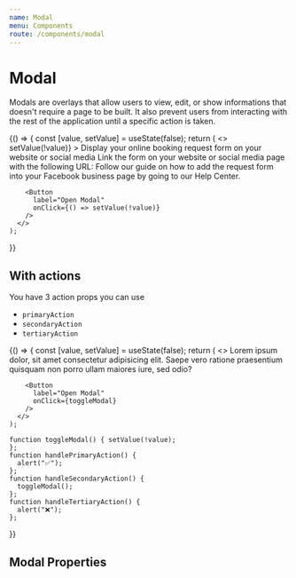 ```yaml
---
name: Modal
menu: Components
route: /components/modal
---
```



# Modal

<ComponentStatus stage="pre" responsive="no" accessible="no" />

Modals are overlays that allow users to view, edit, or show informations that
doesn't require a page to be built. It also prevent users from interacting with
the rest of the application until a specific action is taken.

<Playground>
  {() => {
    const [value, setValue] = useState(false);
    return (
      <>
        <Modal
          title="Share and Embed"
          open={value}
          onRequestClose={() => setValue(!value)}
        >
          <Content padded={true}>
            <Text>
              Display your online booking request form on your website or social media
            </Text>
          </Content>
          <Tabs>
            <Tab label="Share Link">
              <Text>
                  Link the form on your website or social media page with the following URL:
              </Text>
            </Tab>
            <Tab label="Add to Facebook">
              <Text>
                Follow our guide on how to add the request form into your Facebook business page by going to our Help Center.
              </Text>
            </Tab>
          </Tabs>
        </Modal>

        <Button
          label="Open Modal"
          onClick={() => setValue(!value)}
        />
      </>
    );

}}

</Playground>

## With actions

You have 3 action props you can use

- `primaryAction`
- `secondaryAction`
- `tertiaryAction`

<Playground>
  {() => {
    const [value, setValue] = useState(false);
    return (
      <>
        <Modal
          title="Hold the phone!"
          open={value}
          primaryAction={{ label: "Submit", onClick: handlePrimaryAction }}
          secondaryAction={{ label: "Cancel", onClick: handleSecondaryAction }}
          tertiaryAction={{ label: "Delete", onClick: handleTertiaryAction }}
          onRequestClose={toggleModal}
        >
          <Content>
            <Text>
              Lorem ipsum dolor, sit amet consectetur adipisicing elit. Saepe vero ratione praesentium quisquam non porro ullam maiores iure, sed odio?
            </Text>
          </Content>
        </Modal>

        <Button
          label="Open Modal"
          onClick={toggleModal}
        />
      </>
    );

    function toggleModal() { setValue(!value);
    };
    function handlePrimaryAction() {
      alert("✅");
    };
    function handleSecondaryAction() {
      toggleModal();
    };
    function handleTertiaryAction() {
      alert("❌");
    };

}}

</Playground>

## Modal Properties

<Props of={Modal} />
